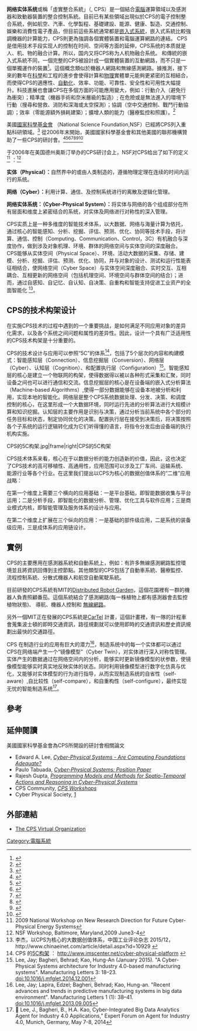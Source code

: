 '''网络实体系统'''或稱「虛實整合系統」（{{lang|en|Cyber-Physical System}}, CPS）是一個結合[[電腦|電腦]]運算領域以及感測器和致動器裝置的整合控制系統。目前已有某些領域出現似於CPS的電子控制整合系統，例如航空、汽車、化學製程、基礎建設、能源、健康、製造、交通控制、娛樂和消費性電子產品，但目前這些系統通常都是[[嵌入式系統|嵌入式系統]]，嵌入式系統比較強調機器的計算能力，CPS則更為強調各個實體裝置和電腦運算網路的連結。 
CPS是借用技术手段实现人的控制在时间、空间等方面的延伸，CPS系统的本质就是人、机、物的融合计算。所以，国内又将CPS称为人机物融合系统。
和傳統的嵌入式系統不同，一個完整的CPS被設計成一個實體裝置的互動網路，而不只是一個單獨運作的裝置<ref name="lee2008">{{cite paper|last=Lee|first=Edward|title=Cyber Physical Systems: Design Challenges|url=http://www.eecs.berkeley.edu/Pubs/TechRpts/2008/EECS-2008-8.html|version=University of California, Berkeley Technical Report No. UCB/EECS-2008-8|date=January 23, 2008|accessdate=2008-06-07|journal=|archive-date=2008-05-30|archive-url=https://web.archive.org/web/20080530165016/http://www.eecs.berkeley.edu/Pubs/TechRpts/2008/EECS-2008-8.html|dead-url=no}}</ref>。這個概念類似於機器人網路和無線感測網路。據推測，接下來的數年在[[科學|科學]]和工程的進步會使得計算和[[物理|物理]]實體單元能夠更紧密的互相結合，而使得CPS的適應性、[[自動化|自動化]]、效率、功能、可靠性、安全性和可用性大幅提升。科技進展也會讓CPS在多個方面的可能應用變大，例如：行動介入（避免行為衝突）；精準度（機器手術和奈米層級的製造）; 在危險或是無法進入的環境下行動（搜尋和營救、消防和深海或太空探測）；協調（空中交通控制、戰鬥行動協調）；效率（零能源額外損耗建築）；擴增人類的能力（醫療監控和照護）。<ref>{{cite web
  | last = 
  | first = 
  | authorlink = 
  | coauthors = 
  | title = Cyber-physical systems
  | work = Program Announcements & Information
  | publisher = The National Science Foundation, 4201 Wilson Boulevard, Arlington, Virginia 22230, USA
  | date = 2008-09-30
  | url = http://www.nsf.gov/publications/pub_summ.jsp?ods_key=nsf08611
  | format = 
  | doi = 
  | accessdate = 2009-07-21
  | archive-date = 2020-12-02
  | archive-url = https://web.archive.org/web/20201202093728/https://www.nsf.gov/publications/pub_summ.jsp?ods_key=nsf08611
  | dead-url = no
  }}</ref>


美國[[国家科学基金会|國家科學基金會]] （National Science Foundation,NSF）已經將CPS列入重點科研領域。<ref>{{cite journal| last=Wolf| first=Wayne| title=The Good News and the Bad News (Embedded Computing Column| url=http://www.computer.org/portal/site/computer/menuitem.5d61c1d591162e4b0ef1bd108bcd45f3/index.jsp?&pName=computer_level1_article&TheCat=1085&path=computer/homepage/Nov07&file=embedded.xml&xsl=article.xsl| accessdate=2008-06-09| date=November 2007| journal=IEEE Computer}}{{Dead link|date=2019年11月 |bot=InternetArchiveBot |fix-attempted=yes }}</ref> 從2006年末開始，美國國家科學基金會和其他美國的聯邦機構贊助了一些CPS的研討會。<ref>{{cite web | title = NSF Workshop On Cyber-Physical Systems | url = http://varma.ece.cmu.edu/cps | accessdate = 2008-06-09 | deadurl = yes | archiveurl = https://web.archive.org/web/20080517071555/http://varma.ece.cmu.edu/cps/ | archivedate = 2008-05-17 }}</ref><ref>{{cite web| title= Beyond SCADA: Networked Embedded Control for Cyber Physical Systems| url= http://www.truststc.org/scada/| accessdate= 2008-06-09| deadurl= yes| archiveurl= https://web.archive.org/web/20090117190823/http://www.truststc.org/scada/| archivedate= 2009-01-17}}</ref><ref>{{cite web | title = NSF Cyber-Physical Systems Summit | url = http://varma.ece.cmu.edu/Summit | accessdate = 2008-08-01 | deadurl = yes | archiveurl = https://web.archive.org/web/20090512140507/http://varma.ece.cmu.edu/Summit/ | archivedate = 2009-05-12 }}</ref><ref>{{cite web | title = National Workshop on High-Confidence Automotive Cyber-Physical Systems | url = http://varma.ece.cmu.edu/Auto-CPS | accessdate = 2008-08-03 | deadurl = yes | archiveurl = https://web.archive.org/web/20080827190646/http://varma.ece.cmu.edu/Auto-CPS/ | archivedate = 2008-08-27 }}</ref><ref>{{cite web | title = National Workshop on Composable and Systems Technologies for High-Confidence Cyber-Physical Systems, | url = http://www.isis.vanderbilt.edu/CST-HCCPS/ | accessdate = 2008-08-04 | archive-date = 2007-12-15 | archive-url = https://web.archive.org/web/20071215031359/http://www.isis.vanderbilt.edu/CST-HCCPS/ | dead-url = yes }}</ref><ref>{{cite web | title = National Workshop on High-Confidence Software Platforms for Cyber-Physical Systems (HCSP-CPS), | url = http://www.isis.vanderbilt.edu/HCSP-CPS/ | accessdate = 2008-08-04 | archive-date = 2006-12-17 | archive-url = https://web.archive.org/web/20061217214153/http://www.isis.vanderbilt.edu/HCSP-CPS/ | dead-url = yes }}</ref><ref>{{cite web | title = New Research Directions for Future Cyber-Physical Energy Systems | url = http://www.ece.cmu.edu/~nsf-cps/ | accessdate = 2009-06-05 | archive-date = 2009-06-06 | archive-url = https://web.archive.org/web/20090606123116/http://www.ece.cmu.edu/~nsf-cps/ | dead-url = yes }}</ref>

于2006年在美国德州奥斯汀举办的CPS研讨会上，NSF对CPS给出了如下的定义 <ref>2009 National Workshop on New Research Direction for Future Cyber-Physical Energy Systems</ref> ：<ref>NSF Workshop, Baltimore, Maryland,2009 June3-4</ref>

'''实体（Physical）：'''自然界中的或由人类制造的，遵循物理定理在连续的时间内运行的系统。 

'''网络（Cyber）：'''利用计算、通信、及控制系统进行的离散及逻辑化管理。

'''网络实体系统：（Cyber-Physical System）：'''将实体与网络的各个组成部分在所有层面和维度上紧密结合的系统，对实体及网络进行对称性的深入管理。

CPS实质上是一种多维度的智能技术体系，以大数据、网络与海量计算为依托，通过核心的智能感知、分析、挖掘、评估、预测、优化、协同等技术手段，将计算、通信、控制（Computing、Communication、Control，3C）有机融合与深度协作，做到涉及对象机理、环境、群体的网络空间与实体空间的深度融合。CPS能够从实体空间（Physical Space）、环境、活动大数据的采集、存储、建模、分析、挖掘、评估、预测、优化、协同，并与对象的设计、测试和运行性能表征相结合，使网络空间（Cyber Space）与实体空间深度融合、实时交互、互相耦合、互相更新的网络空间（包括机理空间、环境空间与群体空间的结合）；进而，通过自感知、自记忆、自认知、自决策、自重构和智能支持促进工业资产的全面智能化 <ref>李杰，以CPS为核心的大数据创值体系，中国工业评论杂志 2015/12，http://www.chinaeinet.com/article/detail.aspx?id=10929 {{Wayback|url=http://www.chinaeinet.com/article/detail.aspx?id=10929 |date=20160605000651 }}</ref>。

== CPS的技术构架设计 ==
在实施CPS技术的过程中遇到的一个重要挑战，是如何满足不同应用对象的差异化需求，以及各个系统之间问题和属性的差异性。因此，设计一个具有广泛适用性的CPS技术构架是十分重要的。

CPS的技术设计与应用可以参照“5C”的体系<ref>CPS 的[http://www.imscenter.net/cyber-physical-platform 5C构架] {{Wayback|url=http://www.imscenter.net/cyber-physical-platform |date=20160527175337 }}： http://www.imscenter.net/cyber-physical-platform {{Wayback|url=http://www.imscenter.net/cyber-physical-platform |date=20160527175337 }}</ref>，包括了5个层次的内容和构建模式：智能感知层（Connection）、信息挖掘层（Conversion）、网络层（Cyber）、认知层（Cognition）、和配置执行层（Configuration）<ref>Lee, Jay; Bagheri, Behrad; Kao, Hung-An (January 2015). "A Cyber-Physical Systems architecture for Industry 4.0-based manufacturing systems". Manufacturing Letters 3: 18–23. doi:10.1016/j.mfglet.2014.12.001</ref>。智能感知层的核心是建立一个物联网的构架，使得数据得以被以各种形式采集和汇聚，同时设备之间也可以进行通信和交流。信息挖掘层的核心是在设备端的嵌入式分析算法（Machine-based Algorithms）,使得一部分数据能够在设备本地被分析和利用，实现本地的智能化。网络层是整个CPS系统数据处理、分发、决策、和调度控制的核心，在这里形成一个大数据环境，同时运行先进的分析算法进行大规模计算和知识挖掘。认知层的主要作用是识别与决策，通过分析当前系统中各个部分的任务目标和状态，制定协同优化的决策。配置执行层在接受到决策后，将决策按照各个子系统的运行逻辑转化成为它们听得懂的语言，将指令分发后由设备端的执行机构实施。

<gallery>
CPS的5C构架.jpg|frame|right|CPS的5C构架
</gallery>

CPS技术体系来看，核心在于以数据分析的能力创造新的价值，因此，这也决定了CPS技术的高可移植性、高通用性，应用范围可以涉及工厂车间、运输系统、能源行业等各个行业。在这里我们提出以CPS为核心的数据创值体系的“二维”应用战略：

在第一个维度上需要三个横向的应用基础：一是平台基础，即智能数据收集与平台运用；二是分析手段，即智能化的数据分析、管理、优化工具与软件应用；三是商业模式内核，即智能管理及服务体系的设计与应用。

在第二个维度上扩展在三个纵向的应用：一是基础的部件级应用，二是系统的装备级应用，三是成体系的应用链设计。

== 實例 == 

CPS的主要應用在感測器系統和自動系統上，例如：有許多無線感測網路監控環境並且將資訊回傳到主控節點。其他類型的CPS包括了自動車系統、醫療監控、流程控制系統、分散式機器人和航空自動駕駛系統。

目前研發的CPS系統有MIT的[http://courses.csail.mit.edu/6.088/ Distributed Robot Garden]，這個花園裡有一群的機器人負責照顧番茄。這個系統結合了感測網路(每一株植物上都有感測器會去監控植物狀態)、 導航、機器人控制和 [[無線網路|無線網路]]。 

另外一個MIT正在發展的CPS系統是[http://cartel.csail.mit.edu CarTel] {{Wayback|url=http://cartel.csail.mit.edu/ |date=20051125164429 }}計畫，這個計畫裡，有一隊的計程車會蒐集波士頓的即時交通資訊，路徑規劃就可以使用即時的交通資訊和歷史資訊規劃出最快的交通路徑。

CPS 在制造行业的应用有巨大的潜力<ref> Lee, Jay; Lapira, Edzel; Bagheri, Behrad; Kao, Hung-an. "Recent advances and trends in predictive manufacturing systems in big data environment". Manufacturing Letters 1 (1): 38–41. doi:10.1016/j.mfglet.2013.09.005</ref>，制造系统中的每一个实体都可以通过CPS在网络端产生一个“镜像模型”（Cyber Twin），对实体进行深入对称性管理。实体产生的数据通过在网络空间内的分析，能够实时更新镜像模型的状参数，使镜像模型能够实时真实地反映实体的状态。同时利用镜像模型进行数字化仿真与优化，又能够对实体模型的行为进行指导，从而实现制造系统的自省性（self-aware）,自比较性（self-compare），和自重构性（self-configure），最终实现无忧的智能制造系统<ref>	Lee, J., Bagheri, B., H.A. Kao, Cyber-Integrated Big Data Analytics Agent for Industry 4.0 Applications,” Expert Forum on Agent for Industry 4.0, Munich, Germany, May 7-8, 2014</ref>。



== 參考 ==
{{Reflist}}

== 延伸閱讀 ==
美國國家科學基金會為CPS所開設的研討會相關論文
* Edward A. Lee,  [http://ptolemy.eecs.berkeley.edu/publications/papers/06/CPSPositionPaper/ ''Cyber-Physical Systems - Are Computing Foundations Adequate?''] {{Wayback|url=http://ptolemy.eecs.berkeley.edu/publications/papers/06/CPSPositionPaper/ |date=20171020231310 }}
* Paulo Tabuada, [https://web.archive.org/web/20100624001323/http://varma.ece.cmu.edu/CPS/Position-Papers/Tabuada.pdf ''Cyber-Physical Systems: Position Paper'']
* Rajesh Gupta, [https://web.archive.org/web/20100624002916/http://varma.ece.cmu.edu/CPS/Position-Papers/Rajesh-Gupta.pdf ''Programming Models and Methods for Spatio-Temporal Actions and Reasoning in Cyber-Physical Systems'']
* CPS Community, [https://web.archive.org/web/20100919004239/http://varma.ece.cmu.edu/summit/Workshops.html ''CPS Workshops'']
* Cyber Physical Society, [http://www.knowledgegrid.net/~H.Zhuge/CPS.htm] {{Wayback|url=http://www.knowledgegrid.net/~H.Zhuge/CPS.htm |date=20200808051300 }}

== 外部連結 ==
* [http://cps-vo.org The CPS Virtual Organization] {{Wayback|url=http://cps-vo.org/ |date=20160613144023 }}


[[Category:電腦系統|Category:電腦系統]]